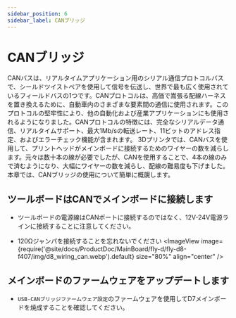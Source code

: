 ```yaml
---
sidebar_position: 6
sidebar_label: CANブリッジ
---
```



# CANブリッジ

CANバスは、リアルタイムアプリケーション用のシリアル通信プロトコルバスで、シールドツイストペアを使用して信号を伝送し、世界で最も広く使用されているフィールドバスの1つです。CANプロトコルは、高価で嵩張る配線ハーネスを置き換えるために、自動車内のさまざまな要素間の通信に使用されます。このプロトコルの堅牢性により、他の自動化および産業アプリケーションにも使用されるようになりました。CANプロトコルの特徴には、完全なシリアルデータ通信、リアルタイムサポート、最大1Mb/sの転送レート、11ビットのアドレス指定、およびエラーチェック機能が含まれます。
3Dプリンタでは、CANバスを使用して、プリントヘッドがメインボードに接続するためのワイヤーの数を減らします。元々は数十本の線が必要でしたが、CANを使用することで、4本の線のみで済むようになり、大幅にワイヤーの数を減らし、配線の難易度も下げました。
本章では、CANブリッジの使用について簡単に概覬します。

## ツールボードはCANでメインボードに接続します

* ツールボードの電源線はCANポートに接続するのではなく、12V-24V電源ラインに接続することに注意してください。

* 120Ωジャンパを接続することを忘れないでください
    <ImageView image={require('@site/docs/ProductDoc/MainBoard/fly-d/fly-d8-f407/img/d8_wiring_can.webp').default} size="80%" align="center" />

## メインボードのファームウェアをアップデートします

* `USB-CANブリッジファームウェア設定`のファームウェアを使用してD7メインボードを焼成することを確認してください。

    <GetCanbusUUID />